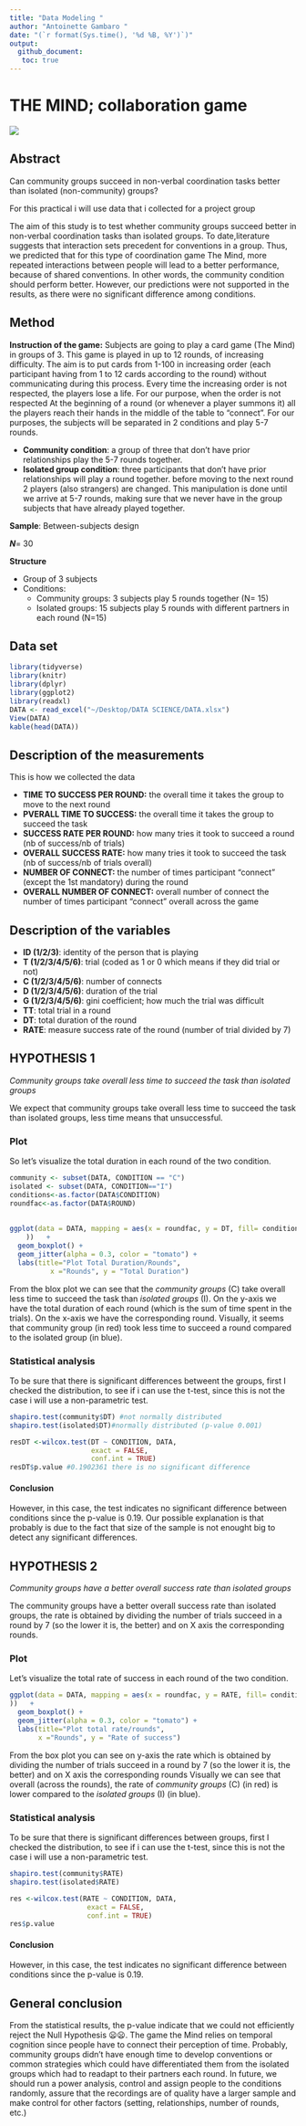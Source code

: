 ```yaml
---
title: "Data Modeling "
author: "Antoinette Gambaro "
date: "(`r format(Sys.time(), '%d %B, %Y')`)"
output: 
  github_document:
   toc: true
---
```



# THE MIND; collaboration game 

![](https://image.smythstoys.com/original/mobile/8026362.jpg)

## Abstract

Can community groups succeed in non-verbal coordination tasks better than isolated (non-community) groups? 
 
For this practical i will use data that i collected for a project group

The aim of this study is to test whether community groups succeed better in non-verbal coordination tasks than isolated groups. To date,literature suggests that interaction sets precedent for conventions in a group. Thus, we predicted that for this type of coordination game The Mind, more repeated interactions between people will lead to a better performance, because of shared conventions. In other words, the community condition should perform better. However, our predictions were not supported in the results, as there were no significant difference among conditions.


## Method

**Instruction of the game:**
Subjects are going to play a card game (The Mind) in groups of 3. This game is played in up to 12 rounds, of increasing difficulty. The aim is to put cards from 1-100 in increasing order (each participant having from 1 to 12 cards according to the round) without communicating during this process. Every time the increasing order is not respected, the players lose a life. For our purpose, when the order is not respected At the beginning of a round (or whenever a player summons it) all the players reach their hands in the middle of the table to “connect”. For our purposes, the subjects will be separated in 2 conditions and play 5-7 rounds. 

*	**Community condition**: a group of three that don’t have prior relationships play the 5-7 rounds together. 
*	**Isolated group condition**: three participants that don’t have prior relationships will play a round together. before moving to the next round 2 players (also strangers) are changed. This manipulation is done until we arrive at 5-7 rounds, making sure that we never have in the group subjects that have already played together.


**Sample**: Between-subjects design

***N***= 30

**Structure**

* Group of 3 subjects
* Conditions:
  + Community groups:    3 subjects play 5 rounds together (N= 15)
  + Isolated groups:     15 subjects play 5 rounds with different partners in each round (N=15)





## Data set 
```r
library(tidyverse)
library(knitr)
library(dplyr)
library(ggplot2)
library(readxl)
DATA <- read_excel("~/Desktop/DATA SCIENCE/DATA.xlsx")
View(DATA)
kable(head(DATA))
```

## Description of the measurements 

This is how we collected the data

* **TIME TO SUCCESS PER ROUND:** the overall time it takes the group to move to the next round 
*	**PVERALL TIME TO SUCCESS:** the overall time it takes the group to succeed the task 
*	**SUCCESS RATE PER ROUND:** how many tries it took to succeed a round (nb of success/nb of trials)
*	**OVERALL SUCCESS RATE:** how many tries it took to succeed the task (nb of success/nb of trials overall)
*	**NUMBER OF CONNECT:** the number of times participant “connect” (except the 1st mandatory) during the round 
* **OVERALL NUMBER OF CONNECT:** overall number of connect	the number of times participant “connect” overall across the game 


## Description of the variables 

* **ID (1/2/3)**: identity of the person that is playing 
* **T (1/2/3/4/5/6)**: trial (coded as 1 or 0 which means if they did trial or not)
* **C (1/2/3/4/5/6)**: number of connects 
* **D (1/2/3/4/5/6)**: duration of the trial
* **G (1/2/3/4/5/6)**: gini coefficient; how much the trial was difficult
* **TT**: total trial in a round 
* **DT**: total duration of the round 
* **RATE**: measure success rate of the round (number of trial divided by 7)

## HYPOTHESIS 1

*Community groups take overall less time to succeed the task than isolated groups*

We expect that community groups take overall less time to succeed the task than isolated groups, less time means that unsuccessful.

### Plot

So let's visualize  the total duration in each round  of the two condition.


```r
community <- subset(DATA, CONDITION == "C")
isolated <- subset(DATA, CONDITION=="I")
conditions<-as.factor(DATA$CONDITION) 
roundfac<-as.factor(DATA$ROUND) 
  
  
ggplot(data = DATA, mapping = aes(x = roundfac, y = DT, fill= conditions  
    ))   + 
  geom_boxplot() + 
  geom_jitter(alpha = 0.3, color = "tomato") + 
  labs(title="Plot Total Duration/Rounds", 
          x ="Rounds", y = "Total Duration") 
```

From the blox plot we can see that the *community groups* (C) take overall less time to succeed the task than *isolated groups* (I). On the y-axis we have the total duration of each round (which is the sum of time spent in the trials). On the x-axis we have the corresponding round. Visually, it seems that community group (in red) took less time to succeed a round compared to the isolated group (in blue). 

### Statistical analysis 

To be sure that there is significant differences betweent the groups, first  I checked the distribution, to see if i can use the t-test, since this is not the case i will use a non-parametric test. 

```r

shapiro.test(community$DT) #not normally distributed
shapiro.test(isolated$DT)#normally distributed (p-value 0.001)

resDT <-wilcox.test(DT ~ CONDITION, DATA,
                    exact = FALSE,
                    conf.int = TRUE)
resDT$p.value #0.1902361 there is no significant difference 
```

#### Conclusion

However,  in this case, the test  indicates no significant difference between conditions since the p-value is 0.19. Our possible explanation is that probably is due to the fact that size of the sample is not enought big to detect any significant differences. 




## HYPOTHESIS 2 

*Community groups have a better overall success rate than isolated groups*

The community groups have a better overall success rate than isolated groups, the rate  is obtained by dividing the number of trials succeed in a round by 7 (so the lower it is, the better) and on X axis the corresponding rounds. 


### Plot 

Let's visualize  the total rate of success in each round of the two condition.


```r
ggplot(data = DATA, mapping = aes(x = roundfac, y = RATE, fill= conditions 
))   +
  geom_boxplot() +
  geom_jitter(alpha = 0.3, color = "tomato") +
  labs(title="Plot total rate/rounds",
       x ="Rounds", y = "Rate of success")

```

From the box plot you can see on y-axis the rate which is obtained by dividing the number of trials succeed in a round by 7 (so the lower it is, the better) and on X axis the corresponding rounds
Visually we can see that overall (across the rounds), the rate of *community groups* (C) (in red) is lower compared to the *isolated groups* (I) (in blue). 

### Statistical analysis 

To be sure that there is significant differences between groups, first  I checked the distribution, to see if i can use the t-test, since this is not the case i will use a non-parametric test. 


```r
shapiro.test(community$RATE)
shapiro.test(isolated$RATE)

res <-wilcox.test(RATE ~ CONDITION, DATA,
                   exact = FALSE,
                   conf.int = TRUE)
res$p.value
```

#### Conclusion

However,  in this case, the test  indicates no significant difference between conditions since the p-value is 0.19. 


## General conclusion 

From the statistical results, the p-value indicate that we could not efficiently reject the Null Hypothesis 😦😦. 
The game the Mind relies on temporal cognition since people have to connect their perception of time. Probably, community groups didn’t have enough time to develop conventions or common strategies which could have differentiated them from the isolated groups which had to readapt to their partners each round. In future, we should run a power analysis, control and assign people to the conditions randomly, assure that the recordings are of quality have a larger sample and make control for other factors (setting, relationships, number of rounds, etc.) 


